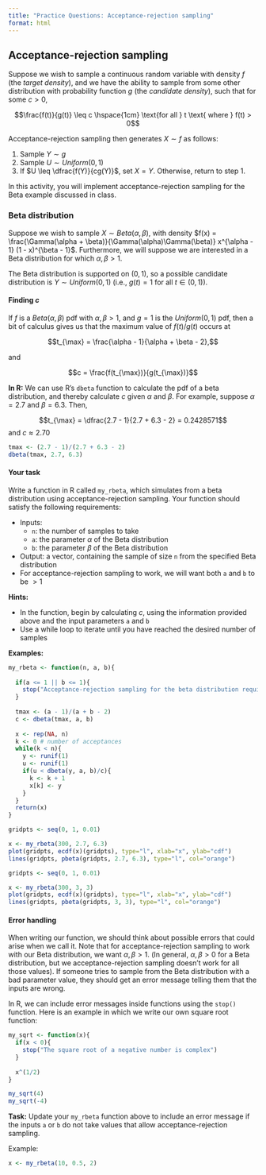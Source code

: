```yaml
---
title: "Practice Questions: Acceptance-rejection sampling"
format: html
---
```


## Acceptance-rejection sampling

Suppose we wish to sample a continuous random variable with density $f$ (the *target density*), and we have the ability to sample from some other distribution with probability function $g$ (the *candidate density*), such that for some $c > 0$,

$$\frac{f(t)}{g(t)} \leq c \hspace{1cm} \text{for all } t \text{ where } f(t) > 0$$


Acceptance-rejection sampling then generates $X \sim f$ as follows:

1. Sample $Y \sim g$
2. Sample $U \sim Uniform(0, 1)$
3. If $U \leq \dfrac{f(Y)}{cg(Y)}$, set $X = Y$. Otherwise, return to step 1.

In this activity, you will implement acceptance-rejection sampling for the Beta example discussed in class.

### Beta distribution

Suppose we wish to sample $X \sim Beta(\alpha, \beta)$, with density $f(x) = \frac{\Gamma(\alpha + \beta)}{\Gamma(\alpha)\Gamma(\beta)} x^{\alpha - 1} (1 - x)^{\beta - 1}$. Furthermore, we will suppose we are interested in a Beta distribution for which $\alpha, \beta > 1$.

The Beta distribution is supported on $(0, 1)$, so a possible candidate distribution is $Y \sim Uniform(0, 1)$ (i.e., $g(t) = 1$ for all $t \in (0, 1)$).

#### Finding $c$

If $f$ is a $Beta(\alpha, \beta)$ pdf with $\alpha, \beta > 1$, and $g = 1$ is the $Uniform(0, 1)$ pdf, then a bit of calculus gives us that the maximum value of $f(t)/g(t)$ occurs at 

$$t_{\max} = \frac{\alpha - 1}{\alpha + \beta - 2},$$

and

$$c = \frac{f(t_{\max})}{g(t_{\max})}$$

**In R:** We can use R's `dbeta` function to calculate the pdf of a beta distribution, and thereby calculate $c$ given $\alpha$ and $\beta$. For example, suppose $\alpha = 2.7$ and $\beta = 6.3$. Then, 

$$t_{\max} = \dfrac{2.7 - 1}{2.7 + 6.3 - 2} = 0.2428571$$
and $c \approx 2.70$

```r
tmax <- (2.7 - 1)/(2.7 + 6.3 - 2)
dbeta(tmax, 2.7, 6.3)
```

#### Your task

Write a function in R called `my_rbeta`, which simulates from a beta distribution using acceptance-rejection sampling. Your function should satisfy the following requirements:

* Inputs:
    * `n`: the number of samples to take
    * `a`: the parameter $\alpha$ of the Beta distribution
    * `b`: the parameter $\beta$ of the Beta distribution
* Output: a vector, containing the sample of size `n` from the specified Beta distribution
* For acceptance-rejection sampling to work, we will want both `a` and `b` to be $> 1$

**Hints:**

* In the function, begin by calculating $c$, using the information provided above and the input parameters `a` and `b`
* Use a while loop to iterate until you have reached the desired number of samples

**Examples:**

```r
my_rbeta <- function(n, a, b){
  
  if(a <= 1 || b <= 1){
    stop("Acceptance-rejection sampling for the beta distribution requires a,b > 1")
  }
  
  tmax <- (a - 1)/(a + b - 2)
  c <- dbeta(tmax, a, b)
  
  x <- rep(NA, n)
  k <- 0 # number of acceptances
  while(k < n){
    y <- runif(1)
    u <- runif(1)
    if(u < dbeta(y, a, b)/c){
      k <- k + 1
      x[k] <- y
    }
  }
  return(x)
}
```

```r
gridpts <- seq(0, 1, 0.01)

x <- my_rbeta(300, 2.7, 6.3)
plot(gridpts, ecdf(x)(gridpts), type="l", xlab="x", ylab="cdf")
lines(gridpts, pbeta(gridpts, 2.7, 6.3), type="l", col="orange")
```

```r
gridpts <- seq(0, 1, 0.01)

x <- my_rbeta(300, 3, 3)
plot(gridpts, ecdf(x)(gridpts), type="l", xlab="x", ylab="cdf")
lines(gridpts, pbeta(gridpts, 3, 3), type="l", col="orange")
```

#### Error handling

When writing our function, we should think about possible errors that could arise when we call it. Note that for acceptance-rejection sampling to work with our Beta distribution, we want $\alpha, \beta > 1$. (In general, $\alpha, \beta > 0$ for a Beta distribution, but we acceptance-rejection sampling doesn't work for all those values). If someone tries to sample from the Beta distribution with a bad parameter value, they should get an error message telling them that the inputs are wrong.

In R, we can include error messages inside functions using the `stop()` function. Here is an example in which we write our own square root function:

```r
my_sqrt <- function(x){
  if(x < 0){
    stop("The square root of a negative number is complex")
  }
  
  x^(1/2)
}

my_sqrt(4)
my_sqrt(-4)
```

**Task:** Update your `my_rbeta` function above to include an error message if the inputs `a` or `b` do not take values that allow acceptance-rejection sampling.

Example:

```r
x <- my_rbeta(10, 0.5, 2)
```